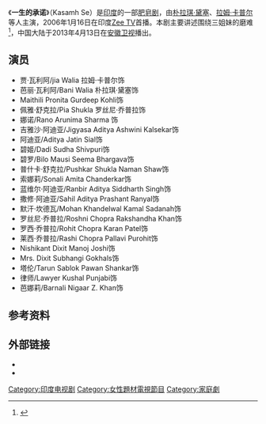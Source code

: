 {{Infobox Television
| show_name            =一生的承诺<br> <small>I Swear</small>
| image                = [[File:Kasamh_Se1.jpg|250px]]
| caption              = 海报
| format               =肥皂剧
| picture_format       = [[576i|576i]]（[[SDTV|SDTV]]）
| runtime              = 24分钟（原版）
| creator              = Balaji Telefilms
| creative_director    = Sandiip Sikcand、Vikas Gupta、Suraj Rao、Mitu & Sukriti Saxena
| director             = Anil V. Kumar、Javed Sayyed、Fahad Kashmiri、Rohit Malhotra、Yash Chauhan、Talat Jani、Taimur A. Bajwa、Rohit Dwivedi、Mohit Hussain、Muzammil Desai、Deepak Chavan、Ashish Srivastav、Vijay Saini
| writer               = '''剧情'''<br>Nim Sood<br>'''剧本'''<br>Sonali Kotnis, Bhavesh Mandalia, Bobby Bhonsle, Mahesh Pandey, Gaurav Sharma , Vandana Tiwari Fatima Rangila<br>'''对话'''<br>Brij Mohan Pandey、Rekkha Modi、Dheeraj Sarna、Mirdu Sharma、Vinod Sharma
| producer             = Ekta Kapoor、Shobha Kapoor
| editor               = Vikas Sharma, Vishal Sharma, Swapnil Nerurkar & Manus Majumdar  
| cinematography       = Deepak Malwankar、Sanjay Memane、Anil Katke
| starring             =
| opentheme            =《Kasamh Se》
| company              = Balaji Telefilms
| country              = 印度
| language             = [[北印度语|北印度语]] 
| network              = [[Zee_TV|Zee TV]]
| first_aired          =2006年1月16日
| last_aired           = 2009年3月12日
| first_run            =  {{start date|2006|01|16}}
| num_episodes         = 742
| num_seasons          = 1  
| website              = https://web.archive.org/web/20080913004901/http://www.zee-tv.com/Zee_Serial.aspx?zsid=59
}}

《'''一生的承诺'''》（Kasamh Se）是[[印度|印度]]的一部[[肥皂剧|肥皂剧]]，由[[朴拉琪·黛塞|朴拉琪·黛塞]]、[[拉姆·卡普尔|拉姆·卡普尔]]等人主演，2006年1月16日在印度[[Zee_TV|Zee TV]]首播。本剧主要讲述围绕三姐妹的磨难<ref>{{cite web |url=http://www.ranyz.com/watch-latest-episode-kasamh-se-kasam-se-on-zee-tv/ |title=存档副本 |accessdate=2013-05-31 |deadurl=yes |archiveurl=https://web.archive.org/web/20130119041008/http://www.ranyz.com/watch-latest-episode-kasamh-se-kasam-se-on-zee-tv/ |archivedate=2013-01-19 }}</ref>，中国大陆于2013年4月13日在[[安徽卫视|安徽卫视]]播出。

==演员==
*贾·瓦利阿/jia Walia	拉姆·卡普尔饰
*芭丽·瓦利阿/Bani Walia	朴拉琪·黛塞饰
*Maithili Pronita	Gurdeep Kohli饰
*佩雅·舒克拉/Pia Shukla	罗丝尼·乔普拉饰
*娜诺/Rano	Arunima Sharma	饰
*吉雅沙·阿迪亚/Jigyasa Aditya	Ashwini Kalsekar饰
*阿迪亚/Aditya	Jatin Sial饰
*碧姬/Dadi	Sudha Shivpuri饰
*碧罗/Bilo Mausi	Seema Bhargava饰
*普什卡·舒克拉/Pushkar Shukla	Naman Shaw饰
*索娜莉/Sonali	Amita Chanderkar饰
*蓝维尔·阿迪亚/Ranbir Aditya	Siddharth Singh饰
*撒修·阿迪亚/Sahil Aditya	Prashant Ranyal饰
*默汗·坎德瓦/Mohan Khandelwal	Kamal Sadanah饰
*罗丝尼·乔普拉/Roshni Chopra	Rakshandha Khan饰
*罗西·乔普拉/Rohit Chopra	Karan Patel饰
*莱西·乔普拉/Rashi Chopra	Pallavi Purohit饰
*Nishikant Dixit	Manoj Joshi饰
*Mrs. Dixit	Subhangi Gokhals饰
*塔伦/Tarun Sablok	Pawan Shankar饰
*律师/Lawyer	Kushal Punjabi饰
*芭娜莉/Barnali	Nigaar Z. Khan饰

==参考资料==
{{reflist}}

==外部链接==
* {{IMDb title|809387|Kasamh Se}}
*{{豆瓣|5205562}}

{{電視節目的變遷
|電視台={{CHNML}} [[安徽卫视|安徽卫视]] 海豚星光剧场
|播放檔次=22:10
|上一節目=[[爱恨一线牵|爱恨一线牵]]<br>（2013.03.23-04.12）
|節目名稱=一生的承诺<br />（2013.04.13-05.13）
|下一節目=[[再见雷普利小姐|再见雷普利小姐]]<br />（2013.05.14-2013.05.27）
}}

{{安徽卫视电视剧}}
{{DEFAULTSORT:Yi一}}
[[Category:印度电视剧|Category:印度电视剧]]
[[Category:女性題材電視節目|Category:女性題材電視節目]]
[[Category:家庭劇|Category:家庭劇]]